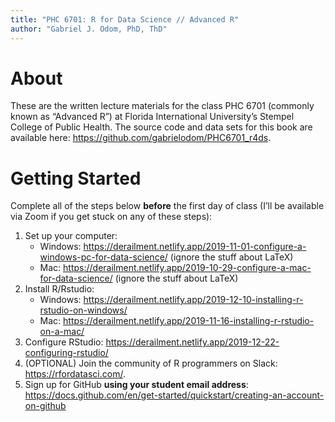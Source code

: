 ```yaml
---
title: "PHC 6701: R for Data Science // Advanced R"
author: "Gabriel J. Odom, PhD, ThD"
---
```


# About
These are the written lecture materials for the class PHC 6701 (commonly known as "Advanced R") at Florida International University's Stempel College of Public Health. The source code and data sets for this book are available here: <https://github.com/gabrielodom/PHC6701_r4ds>.



# Getting Started
Complete all of the steps below **before** the first day of class (I'll be available via Zoom if you get stuck on any of these steps):

1. Set up your computer:
    + Windows: <https://derailment.netlify.app/2019-11-01-configure-a-windows-pc-for-data-science/> (ignore the stuff about LaTeX)
    + Mac: <https://derailment.netlify.app/2019-10-29-configure-a-mac-for-data-science/> (ignore the stuff about LaTeX)
2. Install R/Rstudio:
    + Windows: <https://derailment.netlify.app/2019-12-10-installing-r-rstudio-on-windows/>
    + Mac: <https://derailment.netlify.app/2019-11-16-installing-r-rstudio-on-a-mac/>
3. Configure RStudio: <https://derailment.netlify.app/2019-12-22-configuring-rstudio/>
4. (OPTIONAL) Join the community of R programmers on Slack: <https://rfordatasci.com/>.
5. Sign up for GitHub **using your student email address**: <https://docs.github.com/en/get-started/quickstart/creating-an-account-on-github>
